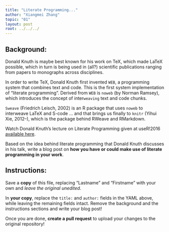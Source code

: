 ```yaml
---
title: "Literate Programming..."
author: "Xiangmei Zhang"
topic: "01"
layout: post
root: ../../../
---
```


## Background:

Donald Knuth is maybe best known for his work on TeX, which made LaTeX possible, which in turn is being used in (all?) scientific publications ranging from papers to monographs across disciplines.

In order to write TeX, Donald Knuth first invented `WEB`, a programming system that combines text and code.  This is the first system implementation of "literate programming". Derived from  `WEB` is `noweb` (by Norman Ramsey), which introduces the concept of inter`weaving` text and code chunks.

`Sweave` (Friedrich Leisch, 2002) is an R package that uses `noweb` to interweave LaTeX and S-code ... and that brings us finally to `knitr` (Yihui Xie, 2012--), which is the package behind RWeave and RMarkdown. 



Watch Donald Knuth's lecture on Literate Programming given at useR!2016 [available here](https://channel9.msdn.com/Events/useR-international-R-User-conference/useR2016/Literate-Programming).


Based on the idea behind literate programming that Donald Knuth discusses in his talk, 
write a blog post on **how you have or could make use of literate programming in your work**. 


## Instructions:
Save a **copy** of this file, replacing "Lastname" and "Firstname" with your own and *leave the original unedited*.

In **your copy**, replace the `title:` and `author:` fields in the YAML above, while leaving the remaining fields intact. Remove the background and the instructions sections and write your blog post!

Once you are done, **create a pull request** to upload your changes to the original repository!

